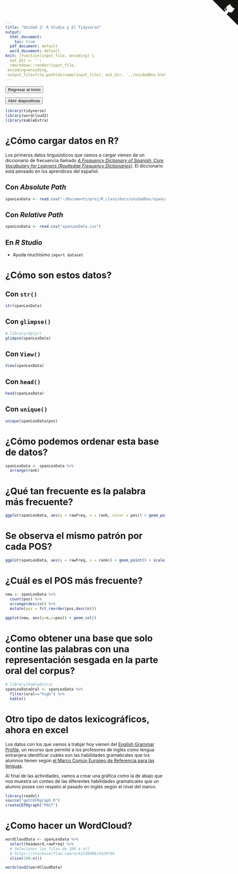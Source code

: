 ```yaml
---
title: "Unidad 2: R Studio y El Tidyverse"
output:
  html_document:
    toc: true
  pdf_document: default
  word_document: default
knit: (function(input_file, encoding) {
  out_dir <- '';
  rmarkdown::render(input_file,
 encoding=encoding,
 output_file=file.path(dirname(input_file), out_dir, '../unidadDos.html'))})
---
```


<a href="index.html">
<button type="button" class="btn btn-primary">Regresar al inicio</button>
</a>

<a href="unidadDos/unidadDosPrez.html" target="_blank">
<button type="button" class="btn btn-primary">Abrir diapositivas</button>
</a>

<a href="https://github.com/axme100/rclass" class="github-corner" aria-label="View source on GitHub"><svg width="80" height="80" viewBox="0 0 250 250" style="fill:#151513; color:#fff; position: absolute; top: 0; border: 0; right: 0;" aria-hidden="true"><path d="M0,0 L115,115 L130,115 L142,142 L250,250 L250,0 Z"></path><path d="M128.3,109.0 C113.8,99.7 119.0,89.6 119.0,89.6 C122.0,82.7 120.5,78.6 120.5,78.6 C119.2,72.0 123.4,76.3 123.4,76.3 C127.3,80.9 125.5,87.3 125.5,87.3 C122.9,97.6 130.6,101.9 134.4,103.2" fill="currentColor" style="transform-origin: 130px 106px;" class="octo-arm"></path><path d="M115.0,115.0 C114.9,115.1 118.7,116.5 119.8,115.4 L133.7,101.6 C136.9,99.2 139.9,98.4 142.2,98.6 C133.8,88.0 127.5,74.4 143.8,58.0 C148.5,53.4 154.0,51.2 159.7,51.0 C160.3,49.4 163.2,43.6 171.4,40.1 C171.4,40.1 176.1,42.5 178.8,56.2 C183.1,58.6 187.2,61.8 190.9,65.4 C194.5,69.0 197.7,73.2 200.1,77.6 C213.8,80.2 216.3,84.9 216.3,84.9 C212.7,93.1 206.9,96.0 205.4,96.6 C205.1,102.4 203.0,107.8 198.3,112.5 C181.9,128.9 168.3,122.5 157.7,114.1 C157.9,116.9 156.7,120.9 152.7,124.9 L141.0,136.5 C139.8,137.7 141.6,141.9 141.8,141.8 Z" fill="currentColor" class="octo-body"></path></svg></a><style>.github-corner:hover .octo-arm{animation:octocat-wave 560ms ease-in-out}@keyframes octocat-wave{0%,100%{transform:rotate(0)}20%,60%{transform:rotate(-25deg)}40%,80%{transform:rotate(10deg)}}@media (max-width:500px){.github-corner:hover .octo-arm{animation:none}.github-corner .octo-arm{animation:octocat-wave 560ms ease-in-out}}</style>


<style>
 /* Customize the label (the container) */
.container {
  display: block;
  position: relative;
  padding-left: 35px;
  margin-bottom: 12px;
  cursor: pointer;
  font-size: 18px;
  font-weight: normal;
  -webkit-user-select: none;
  -moz-user-select: none;
  -ms-user-select: none;
  user-select: none;
}

/* Hide the browser's default checkbox */
.container input {
  position: absolute;
  opacity: 0;
  cursor: pointer;
  height: 0;
  width: 0;
}

/* Create a custom checkbox */
.checkmark {
  position: absolute;
  top: 0;
  left: 0;
  height: 25px;
  width: 25px;
  background-color: #eee;
}

/* On mouse-over, add a grey background color */
.container:hover input ~ .checkmark {
  background-color: #ccc;
}

/* When the checkbox is checked, add a blue background */
.container input:checked ~ .checkmark {
  background-color: #2196F3;
}

/* Create the checkmark/indicator (hidden when not checked) */
.checkmark:after {
  content: "";
  position: absolute;
  display: none;
}

/* Show the checkmark when checked */
.container input:checked ~ .checkmark:after {
  display: block;
}

/* Style the checkmark/indicator */
.container .checkmark:after {
  left: 9px;
  top: 5px;
  width: 5px;
  height: 10px;
  border: solid white;
  border-width: 0 3px 3px 0;
  -webkit-transform: rotate(45deg);
  -ms-transform: rotate(45deg);
  transform: rotate(45deg);
} 
</style>


<script>
   $(document).ready(function() {
     $head = $('#header');
     $head.prepend('<img src=\"http://www.posgrado.unam.mx/linguistica/img/cabecera.png\" style=\"float: right;\"/>')
   });
</script>

```r
library(tidyverse)
library(wordcloud2)
library(kableExtra)
```

# ¿Cómo cargar datos en R?
Los primeros datos linguüísticos que vamos a cargar vienen de un diccionario de frecuencia llamado [*A Frequency Dictionary of Spanish: Core Vocabulary for Learners (Routledge Frequency Dictionaries)*](https://www.amazon.com/Frequency-Dictionary-Spanish-Vocabulary-Dictionaries/dp/0415334292). El diccionario está pensado en los aprendices del español.



## Con *Absolute Path*
```r
spanLexData <- read.csv("~/Documents/proj/R_class/docs/unidadDos/spanLexData.csv")
```

## Con *Relative Path*
```r
spanLexData <- read.csv("spanLexData.csv")
```

## En *R Studio*
- Ayuda muchísimo `import dataset`

# ¿Cómo son estos datos?

## Con `str()`
```r
str(spanLexData)
```

## Con `glimpse()`
```r
# library(dplyr)
glimpse(spanLexData)
```

## Con `View()`
```r
View(spanLexData)
```

## Con `head()`
```r
head(spanLexData)
```

## Con `unique()`
```r
unique(spanLexData$pos)
```

# ¿Cómo podemos ordenar esta base de datos?
```r
spanLexData <- spanLexData %>%
  arrange(rank)
```

# ¿Qué tan frecuente es la palabra más frecuente?
```r
ggplot(spanLexData, aes(y = rawFreq, x = rank, color = pos)) + geom_point() + scale_y_log10()
```

# Se observa el mismo patrón por cada POS?
```r
ggplot(spanLexData, aes(y = rawFreq, x = rank)) + geom_point() + scale_y_log10() + facet_wrap(~pos)
```

# ¿Cuál es el POS más frecuente?
```r
new <- spanLexData %>%
  count(pos) %>%
  arrange(desc(n)) %>%
  mutate(pos = fct_reorder(pos,desc(n)))
  
ggplot(new, aes(y=n,x=pos)) + geom_col()
```

# ¿Como obtener una base que solo contine las palabras con una representación sesgada en la parte oral del corpus?

```r
# library(kableExtra)
spanLexDataOral <- spanLexData %>%
  filter(oral=="high") %>%
  kable()
```

# Otro tipo de datos lexicográficos, ahora en excel

Los datos con los que vamos a trabjar hoy vienen del <a href="http://www.englishprofile.org/">English Grammar Profile</a>, un recurso que permite a los profesores de inglés como lengua extranjera identificar cuáles son las habilidades gramaticales que los alumnos tienen según <a href="https://es.wikipedia.org/wiki/Marco_Com%C3%BAn_Europeo_de_Referencia_para_las_lenguas" target=blank>el Marco Común Europeo de Referencia para las lenguas</a>.

Al final de las actividades, vamos a crear una gráfica como la de abajo que nos muestra un conteo de las diferentes habilidades gramaticales que un alumno posee con respeto al pasado en inglés según el nivel del marco.
```r
library(readxl)
source("getCEFRgraph.R")
createCEFRgraph("PAST")
```


# ¿Como hacer un WordCloud?
```r
wordCloudData <- spanLexData %>%
  select(headword,rawFreq) %>%
  # Selecionar las filas de 100 a n()
  # https://stackoverflow.com/a/42238006/5420796
  slice(100:n())

wordcloud2(wordCloudData)
```